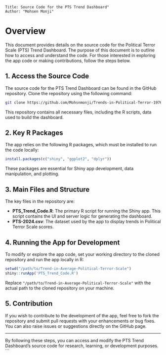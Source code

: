 
```
Title: Source Code for the PTS Trend Dashboard"
Author: "Mohsen Monji"

```
# Overview

This document provides details on the source code for the Political Terror Scale (PTS) Trend Dashboard. The purpose of this document is to outline how to access and understand the code. For those interested in exploring the app code or making contributions, follow the steps below.

## 1. Access the Source Code

The source code for the PTS Trend Dashboard can be found in the GitHub repository. Clone the repository using the following command:

```bash
git clone https://github.com/Mohsnmonji/Trends-in-Political-Terror-1976-2023-.git
```

This repository contains all necessary files, including the R scripts, data used to build the dashboard.

## 2. Key R Packages

The app relies on the following R packages, which must be installed to run the code locally:

```r
install.packages(c("shiny", "ggplot2", "dplyr"))
```

These packages are essential for Shiny app development, data manipulation, and plotting.

## 3. Main Files and Structure

The key files in the repository are:

- **PTS_Trend_Code.R**: The primary R script for running the Shiny app. This script contains the UI and server logic for generating the dashboard.
- **PTS-2024.csv**: The dataset used by the app to display trends in Political Terror Scale scores.

## 4. Running the App for Development

To modify or explore the app code, set your working directory to the cloned repository and run the app locally in R:

```r
setwd("/path/to/Trend-in-Average-Political-Terror-Scale")
shiny::runApp('PTS_Trend_Code.R')
```

Replace `"/path/to/Trend-in-Average-Political-Terror-Scale"` with the actual path to the cloned repository on your machine.

## 5. Contribution

If you wish to contribute to the development of the app, feel free to fork the repository and submit pull requests with your enhancements or bug fixes. You can also raise issues or suggestions directly on the GitHub page.

---

By following these steps, you can access and modify the PTS Trend Dashboard's source code for research, learning, or development purposes.
```

